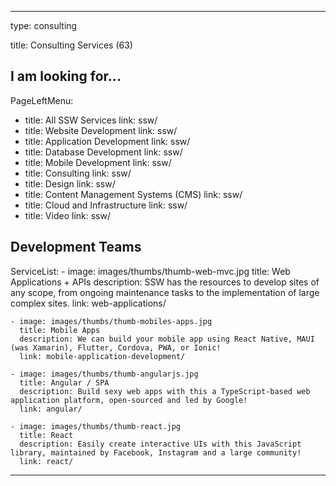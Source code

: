 ---

type: consulting

title: Consulting Services (63)

## I am looking for...

PageLeftMenu:
- title: All SSW Services
  link: ssw/
- title: Website Development
  link: ssw/
- title: Application Development
  link: ssw/
- title: Database Development
  link: ssw/
- title: Mobile Development
  link: ssw/
- title: Consulting
  link: ssw/
- title: Design
  link: ssw/
- title: Content Management Systems (CMS)
  link: ssw/
- title: Cloud and Infrastructure
  link: ssw/
- title: Video
  link: ssw/

## Development Teams

ServiceList: 
    - image: images/thumbs/thumb-web-mvc.jpg
      title: Web Applications + APIs
      description: SSW has the resources to develop sites of any scope, from ongoing maintenance tasks to the implementation of large complex sites.
      link: web-applications/

    - image: images/thumbs/thumb-mobiles-apps.jpg
      title: Mobile Apps
      description: We can build your mobile app using React Native, MAUI (was Xamarin), Flutter, Cordova, PWA, or Ionic!
      link: mobile-application-development/

    - image: images/thumbs/thumb-angularjs.jpg
      title: Angular / SPA
      description: Build sexy web apps with this a TypeScript-based web application platform, open-sourced and led by Google!
      link: angular/

    - image: images/thumbs/thumb-react.jpg
      title: React
      description: Easily create interactive UIs with this JavaScript library, maintained by Facebook, Instagram and a large community!
      link: react/

---